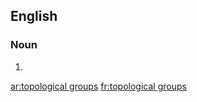
==English==

===Noun===
{{head|en|plural}}

# {{plural of|topological group|lang=en|nocat=1}}

[[ar:topological groups]]
[[fr:topological groups]]